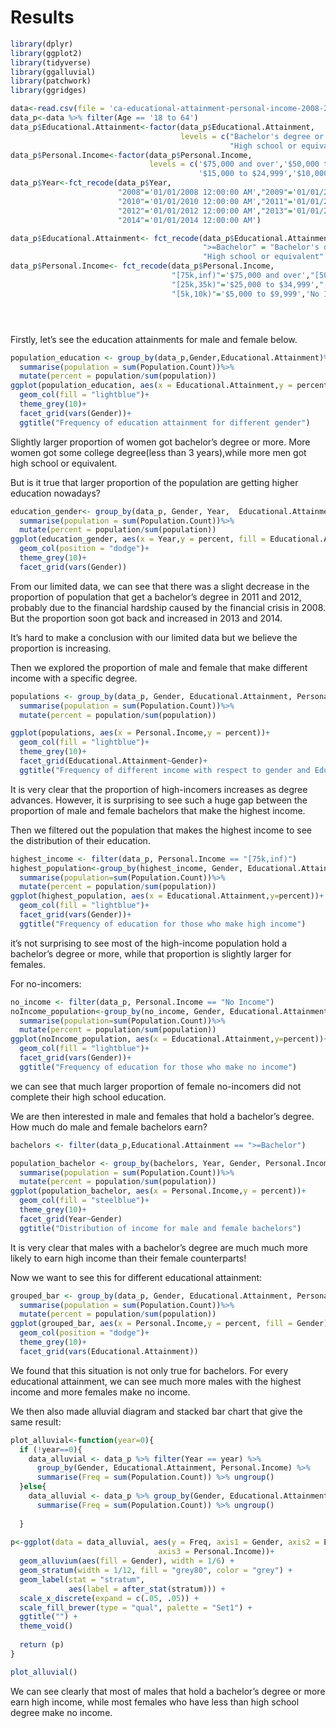 # Results


```r

library(dplyr)
library(ggplot2)
library(tidyverse)
library(ggalluvial)
library(patchwork)
library(ggridges)

data<-read.csv(file = 'ca-educational-attainment-personal-income-2008-2014.csv', header = TRUE)
data_p<-data %>% filter(Age == '18 to 64')
data_p$Educational.Attainment<-factor(data_p$Educational.Attainment,
                                      levels = c("Bachelor's degree or higher","Some college, less than 4-yr degree",
                                                 "High school or equivalent","No high school diploma"))
data_p$Personal.Income<-factor(data_p$Personal.Income, 
                               levels = c('$75,000 and over','$50,000 to $74,999','$35,000 to $49,999','$25,000 to $34,999',
                                          '$15,000 to $24,999','$10,000 to $14,999','$5,000 to $9,999','No Income'))
data_p$Year<-fct_recode(data_p$Year,
                        "2008"='01/01/2008 12:00:00 AM',"2009"='01/01/2009 12:00:00 AM',
                        "2010"='01/01/2010 12:00:00 AM',"2011"='01/01/2011 12:00:00 AM',
                        "2012"='01/01/2012 12:00:00 AM',"2013"='01/01/2013 12:00:00 AM',
                        "2014"='01/01/2014 12:00:00 AM')

data_p$Educational.Attainment<- fct_recode(data_p$Educational.Attainment,
                                           ">=Bachelor" = "Bachelor's degree or higher","College (<4year)" = "Some college, less than 4-yr degree",
                                           "High school or equivalent" = "High school or equivalent","< high school" = "No high school diploma")
data_p$Personal.Income<- fct_recode(data_p$Personal.Income,
                                    "[75k,inf)"='$75,000 and over',"[50k,75k)"='$50,000 to $74,999',"[35k,50k)"='$35,000 to $49,999',
                                    "[25k,35k)"='$25,000 to $34,999',"[15k,25k)"='$15,000 to $24,999',"[10k,15k)"='$10,000 to $14,999',
                                    "[5k,10k)"='$5,000 to $9,999','No Income'='No Income')





```

Firstly, let's see the education attainments for male and female below. 

```r
population_education <- group_by(data_p,Gender,Educational.Attainment)%>%
  summarise(population = sum(Population.Count))%>%
  mutate(percent = population/sum(population))
ggplot(population_education, aes(x = Educational.Attainment,y = percent))+
  geom_col(fill = "lightblue")+
  theme_grey(10)+
  facet_grid(vars(Gender))+
  ggtitle("Frequency of education attainment for different gender")


```

Slightly larger proportion of women got bachelor's degree or more. More women got some college degree(less than 3 years),while more men got high school or equivalent.

But is it true that larger  proportion of the population are getting higher education nowadays?
```r
education_gender<- group_by(data_p, Gender, Year,  Educational.Attainment)%>%
  summarise(population = sum(Population.Count))%>%
  mutate(percent = population/sum(population))
ggplot(education_gender, aes(x = Year,y = percent, fill = Educational.Attainment))+
  geom_col(position = "dodge")+
  theme_grey(10)+
  facet_grid(vars(Gender))
```

From our limited data, we can see that there was a slight decrease in the proportion of population that get a bachelor's degree in 2011 and 2012, probably due to the financial hardship caused by the financial crisis in 2008. But the proportion soon got back and increased in 2013 and 2014.

It's hard to make a conclusion with our limited data but we believe the proportion is increasing.


Then we explored the proportion of male and female that make different income with a specific degree.

```r
populations <- group_by(data_p, Gender, Educational.Attainment, Personal.Income,)%>%
  summarise(population = sum(Population.Count))%>%
  mutate(percent = population/sum(population))

ggplot(populations, aes(x = Personal.Income,y = percent))+
  geom_col(fill = "lightblue")+
  theme_grey(10)+
  facet_grid(Educational.Attainment~Gender)+
  ggtitle("Frequency of different income with respect to gender and Education")

```


It is very clear that the proportion of high-incomers increases as degree advances. However, it is surprising to see such a huge gap between the proportion of male and female bachelors that make the highest income. 

Then we filtered out the population that makes the highest income to see the distribution of their education.

```r
highest_income <- filter(data_p, Personal.Income == "[75k,inf)")
highest_population<-group_by(highest_income, Gender, Educational.Attainment )%>%
  summarise(population=sum(Population.Count))%>%
  mutate(percent = population/sum(population))
ggplot(highest_population, aes(x = Educational.Attainment,y=percent))+
  geom_col(fill = "lightblue")+
  facet_grid(vars(Gender))+
  ggtitle("Frequency of education for those who make high income")

```

it's not surprising to see most of the high-income population hold a bachelor's degree or more, while that proportion is slightly larger for females.

For no-incomers:
```r
no_income <- filter(data_p, Personal.Income == "No Income")
noIncome_population<-group_by(no_income, Gender, Educational.Attainment )%>%
  summarise(population=sum(Population.Count))%>%
  mutate(percent = population/sum(population))
ggplot(noIncome_population, aes(x = Educational.Attainment,y=percent))+
  geom_col(fill = "lightblue")+
  facet_grid(vars(Gender))+
  ggtitle("Frequency of education for those who make no income")

```

we can see that much larger proportion of female no-incomers did not complete their high school education.


We are then interested in male and females that hold a bachelor's degree. How much do male and female bachelors earn?

```r
bachelors <- filter(data_p,Educational.Attainment == ">=Bachelor")

population_bachelor <- group_by(bachelors, Year, Gender, Personal.Income)%>%
  summarise(population = sum(Population.Count))%>%
  mutate(percent = population/sum(population))
ggplot(population_bachelor, aes(x = Personal.Income,y = percent))+
  geom_col(fill = "steelblue")+
  theme_grey(10)+
  facet_grid(Year~Gender)
  ggtitle("Distribution of income for male and female bachelors")

```

It is very clear that males with a bachelor's degree are much much more likely to earn high income than their female counterparts!


Now we want to see this for different educational attainment:

```r

grouped_bar <- group_by(data_p, Gender, Educational.Attainment, Personal.Income,)%>%
  summarise(population = sum(Population.Count))%>%
  mutate(percent = population/sum(population))
ggplot(grouped_bar, aes(x = Personal.Income,y = percent, fill = Gender))+
  geom_col(position = "dodge")+
  theme_grey(10)+
  facet_grid(vars(Educational.Attainment))

```
We found that this situation is not only true for bachelors. For every educational attainment, we can see much more males with the highest income and more females make no income.

We then also made alluvial diagram and stacked bar chart that give the same result:

```r

plot_alluvial<-function(year=0){
  if (!year==0){
    data_alluvial <- data_p %>% filter(Year == year) %>%
      group_by(Gender, Educational.Attainment, Personal.Income) %>%
      summarise(Freq = sum(Population.Count)) %>% ungroup()
  }else{
    data_alluvial <- data_p %>% group_by(Gender, Educational.Attainment, Personal.Income) %>%
      summarise(Freq = sum(Population.Count)) %>% ungroup()
    
  }
  
p<-ggplot(data = data_alluvial, aes(y = Freq, axis1 = Gender, axis2 = Educational.Attainment,
                                 axis3 = Personal.Income))+
  geom_alluvium(aes(fill = Gender), width = 1/6) +
  geom_stratum(width = 1/12, fill = "grey80", color = "grey") +
  geom_label(stat = "stratum", 
             aes(label = after_stat(stratum))) +
  scale_x_discrete(expand = c(.05, .05)) +
  scale_fill_brewer(type = "qual", palette = "Set1") +
  ggtitle("") +
  theme_void()
  
  return (p)
}

plot_alluvial()

```
We can see clearly that most of males that hold a bachelor's degree or more earn high income, while most females who have less than high school degree make no income.



